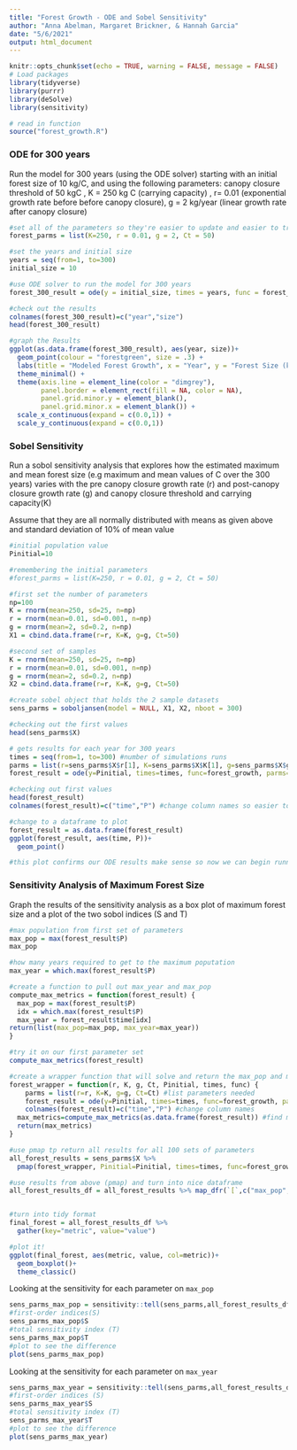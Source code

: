 ```yaml
---
title: "Forest Growth - ODE and Sobel Sensitivity"
author: "Anna Abelman, Margaret Brickner, & Hannah Garcia"
date: "5/6/2021"
output: html_document
---
```


```r
knitr::opts_chunk$set(echo = TRUE, warning = FALSE, message = FALSE)
# Load packages 
library(tidyverse)
library(purrr)
library(deSolve)
library(sensitivity)
```

```r
# read in function
source("forest_growth.R")
```

### ODE for 300 years
Run the model for 300 years (using the ODE solver)  starting with an initial forest size of 10 kg/C, and using the following parameters: canopy closure threshold of 50 kgC , K = 250 kg C (carrying capacity) , r=  0.01 (exponential growth rate before before canopy closure), g = 2 kg/year (linear growth rate after canopy closure)
```r
#set all of the parameters so they're easier to update and easier to track. 
forest_parms = list(K=250, r = 0.01, g = 2, Ct = 50)

#set the years and initial size
years = seq(from=1, to=300)
initial_size = 10

#use ODE solver to run the model for 300 years
forest_300_result = ode(y = initial_size, times = years, func = forest_growth, parms = forest_parms)

#check out the results
colnames(forest_300_result)=c("year","size")
head(forest_300_result)

#graph the Results
ggplot(as.data.frame(forest_300_result), aes(year, size))+
  geom_point(colour = "forestgreen", size = .3) + 
  labs(title = "Modeled Forest Growth", x = "Year", y = "Forest Size (kg/C)")+ 
  theme_minimal() +
  theme(axis.line = element_line(color = "dimgrey"), 
        panel.border = element_rect(fill = NA, color = NA), 
        panel.grid.minor.y = element_blank(), 
        panel.grid.minor.x = element_blank()) + 
  scale_x_continuous(expand = c(0.0,1)) + 
  scale_y_continuous(expand = c(0.0,1))

```


### Sobel Sensitivity
Run a sobol sensitivity analysis that explores how the estimated maximum and mean forest size (e.g maximum and mean values of C over the 300 years) varies with the pre canopy closure growth rate (r) and post-canopy closure growth rate (g) and canopy closure threshold and carrying capacity(K)

Assume that they are all normally distributed with means as given above and standard deviation of 10% of mean value
```r
#initial population value
Pinitial=10

#remembering the initial parameters
#forest_parms = list(K=250, r = 0.01, g = 2, Ct = 50)

#first set the number of parameters
np=100
K = rnorm(mean=250, sd=25, n=np)
r = rnorm(mean=0.01, sd=0.001, n=np)
g = rnorm(mean=2, sd=0.2, n=np)
X1 = cbind.data.frame(r=r, K=K, g=g, Ct=50)

#second set of samples
K = rnorm(mean=250, sd=25, n=np)
r = rnorm(mean=0.01, sd=0.001, n=np)
g = rnorm(mean=2, sd=0.2, n=np)
X2 = cbind.data.frame(r=r, K=K, g=g, Ct=50)

#create sobel object that holds the 2 sample datasets
sens_parms = soboljansen(model = NULL, X1, X2, nboot = 300)

#checking out the first values
head(sens_parms$X)

# gets results for each year for 300 years 
times = seq(from=1, to=300) #number of simulations runs
parms = list(r=sens_parms$X$r[1], K=sens_parms$X$K[1], g=sens_parms$X$g[1], Ct=sens_parms$X$Ct[1]) #first set of parameters
forest_result = ode(y=Pinitial, times=times, func=forest_growth, parms=parms) #run ODE to get results for first set

#checking out first values
head(forest_result)
colnames(forest_result)=c("time","P") #change column names so easier to use

#change to a dataframe to plot
forest_result = as.data.frame(forest_result)
ggplot(forest_result, aes(time, P))+
  geom_point()

#this plot confirms our ODE results make sense so now we can begin running with the other parameters to see how sensitive our analysis is based on the parameters: g, K, and r
```

### Sensitivity Analysis of Maximum Forest Size
Graph the results of the sensitivity analysis as a box plot of maximum forest size and a plot of the two sobol indices (S and T)

```r
#max population from first set of parameters
max_pop = max(forest_result$P)
max_pop

#how many years required to get to the maximum poputation
max_year = which.max(forest_result$P)
```

```r
#create a function to pull out max_year and max_pop
compute_max_metrics = function(forest_result) {
  max_pop = max(forest_result$P)
  idx = which.max(forest_result$P)
  max_year = forest_result$time[idx]
return(list(max_pop=max_pop, max_year=max_year))
}

#try it on our first parameter set
compute_max_metrics(forest_result)

#create a wrapper function that will solve and return the max_pop and max_year for each set of parameters created above
forest_wrapper = function(r, K, g, Ct, Pinitial, times, func) {
    parms = list(r=r, K=K, g=g, Ct=Ct) #list parameters needed
    forest_result = ode(y=Pinitial, times=times, func=forest_growth, parms=parms) #solve function
    colnames(forest_result)=c("time","P") #change column names
  max_metrics=compute_max_metrics(as.data.frame(forest_result)) #find max_pop and max_year
  return(max_metrics) 
}

#use pmap tp return all results for all 100 sets of parameters
all_forest_results = sens_parms$X %>% 
  pmap(forest_wrapper, Pinitial=Pinitial, times=times, func=forest_growth)

#use results from above (pmap) and turn into nice dataframe
all_forest_results_df = all_forest_results %>% map_dfr(`[`,c("max_pop","max_year"))


#turn into tidy format
final_forest = all_forest_results_df %>% 
  gather(key="metric", value="value")
```

```r
#plot it!
ggplot(final_forest, aes(metric, value, col=metric))+
  geom_boxplot()+
  theme_classic()
```

Looking at the sensitivity for each parameter on `max_pop`
```r
sens_parms_max_pop = sensitivity::tell(sens_parms,all_forest_results_df$max_pop)
#first-order indices(S)
sens_parms_max_pop$S
#total sensitivity index (T)
sens_parms_max_pop$T
#plot to see the difference
plot(sens_parms_max_pop)
```

Looking at the sensitivity for each parameter on `max_year`
```r
sens_parms_max_year = sensitivity::tell(sens_parms,all_forest_results_df$max_year)
#first-order indices (S)
sens_parms_max_year$S
#total sensitivity index (T)
sens_parms_max_year$T
#plot to see the difference
plot(sens_parms_max_year)
```

